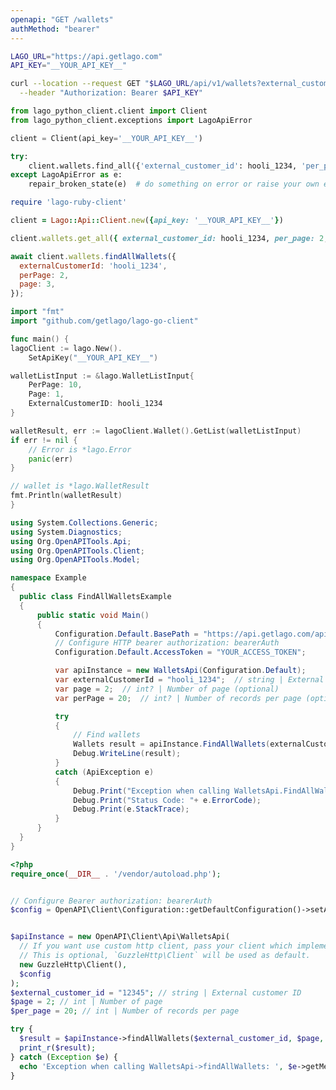 ```yaml
---
openapi: "GET /wallets"
authMethod: "bearer"
---
```


<RequestExample>

```bash cURL
LAGO_URL="https://api.getlago.com"
API_KEY="__YOUR_API_KEY__"

curl --location --request GET "$LAGO_URL/api/v1/wallets?external_customer_id&per_page=2&page=1" \
  --header "Authorization: Bearer $API_KEY"
```

```python Python
from lago_python_client.client import Client
from lago_python_client.exceptions import LagoApiError

client = Client(api_key='__YOUR_API_KEY__')

try:
    client.wallets.find_all({'external_customer_id': hooli_1234, 'per_page': 2, 'page': 1})
except LagoApiError as e:
    repair_broken_state(e)  # do something on error or raise your own exception
```

```ruby Ruby
require 'lago-ruby-client'

client = Lago::Api::Client.new({api_key: '__YOUR_API_KEY__'})

client.wallets.get_all({ external_customer_id: hooli_1234, per_page: 2, page: 3 })
```

```js Node.js
await client.wallets.findAllWallets({
  externalCustomerId: 'hooli_1234',
  perPage: 2,
  page: 3,
});
```

```go Go
import "fmt"
import "github.com/getlago/lago-go-client"

func main() {
lagoClient := lago.New().
    SetApiKey("__YOUR_API_KEY__")

walletListInput := &lago.WalletListInput{
    PerPage: 10,
    Page: 1,
    ExternalCustomerID: hooli_1234
}

walletResult, err := lagoClient.Wallet().GetList(walletListInput)
if err != nil {
    // Error is *lago.Error
    panic(err)
}

// wallet is *lago.WalletResult
fmt.Println(walletResult)
}
```

```csharp C#
using System.Collections.Generic;
using System.Diagnostics;
using Org.OpenAPITools.Api;
using Org.OpenAPITools.Client;
using Org.OpenAPITools.Model;

namespace Example
{
  public class FindAllWalletsExample
  {
      public static void Main()
      {
          Configuration.Default.BasePath = "https://api.getlago.com/api/v1";
          // Configure HTTP bearer authorization: bearerAuth
          Configuration.Default.AccessToken = "YOUR_ACCESS_TOKEN";

          var apiInstance = new WalletsApi(Configuration.Default);
          var externalCustomerId = "hooli_1234";  // string | External customer ID
          var page = 2;  // int? | Number of page (optional) 
          var perPage = 20;  // int? | Number of records per page (optional) 

          try
          {
              // Find wallets
              Wallets result = apiInstance.FindAllWallets(externalCustomerId, page, perPage);
              Debug.WriteLine(result);
          }
          catch (ApiException e)
          {
              Debug.Print("Exception when calling WalletsApi.FindAllWallets: " + e.Message );
              Debug.Print("Status Code: "+ e.ErrorCode);
              Debug.Print(e.StackTrace);
          }
      }
  }
}
```

```php PHP
<?php
require_once(__DIR__ . '/vendor/autoload.php');


// Configure Bearer authorization: bearerAuth
$config = OpenAPI\Client\Configuration::getDefaultConfiguration()->setAccessToken('YOUR_ACCESS_TOKEN');


$apiInstance = new OpenAPI\Client\Api\WalletsApi(
  // If you want use custom http client, pass your client which implements `GuzzleHttp\ClientInterface`.
  // This is optional, `GuzzleHttp\Client` will be used as default.
  new GuzzleHttp\Client(),
  $config
);
$external_customer_id = "12345"; // string | External customer ID
$page = 2; // int | Number of page
$per_page = 20; // int | Number of records per page

try {
  $result = $apiInstance->findAllWallets($external_customer_id, $page, $per_page);
  print_r($result);
} catch (Exception $e) {
  echo 'Exception when calling WalletsApi->findAllWallets: ', $e->getMessage(), PHP_EOL;
}
```

</RequestExample>